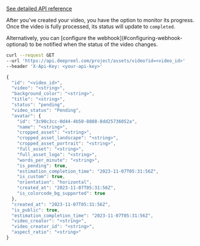 [See detailed API reference](/api-reference/video/get-video)

After you've created your video, you have the option to monitor its progress. Once the video is fully processed,
its status will update to `completed`.

<Note>
  Alternatively, you can [configure the webhook](#configuring-webhook-optional)
  to be notified when the status of the video changes.
</Note>

<CodeGroup>

```bash Request
curl --request GET
--url 'https://api.deepreel.com/project/assets/video?id=<video_id>'
--header 'X-Api-Key: <your-api-key>'
```

```javascript Response (Processing)
{
  "id": "<video_id>",
  "video": "<string>",
  "background_color": "<string>",
  "title": "<string>",
  "status": "pending",
  "video_status": "Pending",
  "avatar": {
    "id": "3c90c3cc-0d44-4b50-8888-8dd25736052a",
    "name": "<string>",
    "cropped_asset": "<string>",
    "cropped_asset_landscape": "<string>",
    "cropped_asset_portrait": "<string>",
    "full_asset": "<string>",
    "full_asset_logo": "<string>",
    "words_per_minute": "<string>",
    "is_pending": true,
    "estimation_completion_time": "2023-11-07T05:31:56Z",
    "is_custom": true,
    "orientation": "horizontal",
    "created_at": "2023-11-07T05:31:56Z",
    "is_colorcode_bg_supported": true
  },
  "created_at": "2023-11-07T05:31:56Z",
  "is_public": true,
  "estimation_completion_time": "2023-11-07T05:31:56Z",
  "video_creator": "<string>",
  "video_creator_id": "<string>",
  "aspect_ratio": "<string>"
}
```

</CodeGroup>
